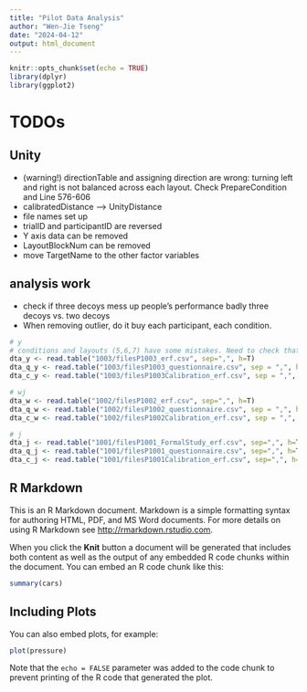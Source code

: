 ```yaml
---
title: "Pilot Data Analysis"
author: "Wen-Jie Tseng"
date: "2024-04-12"
output: html_document
---
```


```r
knitr::opts_chunk$set(echo = TRUE)
library(dplyr)
library(ggplot2)

```

# TODOs

## Unity
- (warning!) directionTable and assigning direction are wrong: turning left and right is not balanced across each layout. Check PrepareCondition and Line 576-606
- calibratedDistance --> UnityDistance
- file names set up
- trialID and participantID are reversed
- Y axis data can be removed
- LayoutBlockNum can be removed
- move TargetName to the other factor variables

## analysis work
- check if three decoys mess up people's performance badly three decoys vs. two decoys
- When removing outlier, do it buy each participant, each condition.

```r
# y
# conditions and layouts (5,6,7) have some mistakes. Need to check that
dta_y <- read.table("1003/filesP1003_erf.csv", sep=",", h=T)
dta_q_y <- read.table("1003/filesP1003_questionnaire.csv", sep = ",", h=T)
dta_c_y <- read.table("1003/filesP1003Calibration_erf.csv", sep = ",", h=T)

# wj
dta_w <- read.table("1002/filesP1002_erf.csv", sep=",", h=T)
dta_q_w <- read.table("1002/filesP1002_questionnaire.csv", sep = ",", h=T)
dta_c_w <- read.table("1002/filesP1002Calibration_erf.csv", sep = ",", h=T)

# j
dta_j <- read.table("1001/filesP1001_FormalStudy_erf.csv", sep=",", h=T)
dta_q_j <- read.table("1001/filesP1001_questionnaire.csv", sep=",", h=T)
dta_c_j <- read.table("1001/filesP1001Calibration_erf.csv", sep=",", h=T)

```








## R Markdown

This is an R Markdown document. Markdown is a simple formatting syntax for authoring HTML, PDF, and MS Word documents. For more details on using R Markdown see <http://rmarkdown.rstudio.com>.

When you click the **Knit** button a document will be generated that includes both content as well as the output of any embedded R code chunks within the document. You can embed an R code chunk like this:

```r
summary(cars)
```

## Including Plots

You can also embed plots, for example:

```r
plot(pressure)
```

Note that the `echo = FALSE` parameter was added to the code chunk to prevent printing of the R code that generated the plot.
